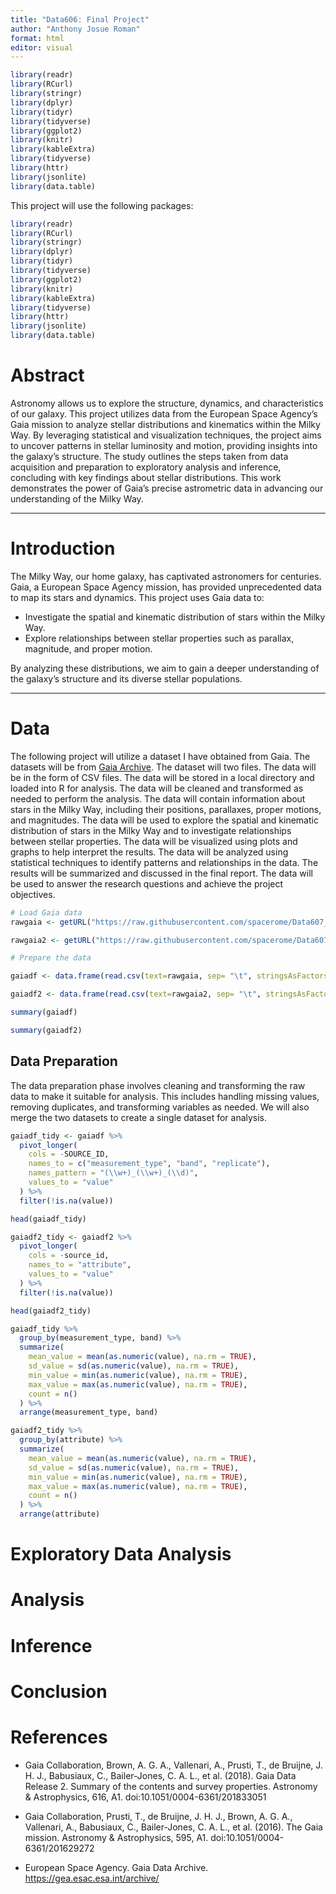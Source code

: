 ```yaml
---
title: "Data606: Final Project"
author: "Anthony Josue Roman"
format: html
editor: visual
---
```


```r
library(readr)
library(RCurl)
library(stringr)
library(dplyr)
library(tidyr)
library(tidyverse)
library(ggplot2)
library(knitr)
library(kableExtra)
library(tidyverse)
library(httr)
library(jsonlite)
library(data.table)
```

This project will use the following packages:

```r
library(readr)
library(RCurl)
library(stringr)
library(dplyr)
library(tidyr)
library(tidyverse)
library(ggplot2)
library(knitr)
library(kableExtra)
library(tidyverse)
library(httr)
library(jsonlite)
library(data.table)
```

# Abstract

Astronomy allows us to explore the structure, dynamics, and characteristics of our galaxy. This project utilizes data from the European Space Agency's Gaia mission to analyze stellar distributions and kinematics within the Milky Way. By leveraging statistical and visualization techniques, the project aims to uncover patterns in stellar luminosity and motion, providing insights into the galaxy's structure. The study outlines the steps taken from data acquisition and preparation to exploratory analysis and inference, concluding with key findings about stellar distributions. This work demonstrates the power of Gaia's precise astrometric data in advancing our understanding of the Milky Way.


--- 


# Introduction

The Milky Way, our home galaxy, has captivated astronomers for centuries. Gaia, a European Space Agency mission, has provided unprecedented data to map its stars and dynamics. This project uses Gaia data to:

- Investigate the spatial and kinematic distribution of stars within the Milky Way.
- Explore relationships between stellar properties such as parallax, magnitude, and proper motion.

By analyzing these distributions, we aim to gain a deeper understanding of the galaxy's structure and its diverse stellar populations.


---

# Data

The following project will utilize a dataset I have obtained from Gaia. The datasets will be from [Gaia Archive](https://gea.esac.esa.int/archive/). The dataset will two files. The data will be in the form of CSV files. The data will be stored in a local directory and loaded into R for analysis. The data will be cleaned and transformed as needed to perform the analysis. The data will contain information about stars in the Milky Way, including their positions, parallaxes, proper motions, and magnitudes. The data will be used to explore the spatial and kinematic distribution of stars in the Milky Way and to investigate relationships between stellar properties. The data will be visualized using plots and graphs to help interpret the results. The data will be analyzed using statistical techniques to identify patterns and relationships in the data. The results will be summarized and discussed in the final report. The data will be used to answer the research questions and achieve the project objectives.


```r

# Load Gaia data
rawgaia <- getURL("https://raw.githubusercontent.com/spacerome/Data607_Project_2/refs/heads/main/gaiadata.csv")

rawgaia2 <- getURL("https://raw.githubusercontent.com/spacerome/Data607_Project_2/refs/heads/main/gaiadata2.csv")

# Prepare the data

gaiadf <- data.frame(read.csv(text=rawgaia, sep= "\t", stringsAsFactors = FALSE, check.names = FALSE))

gaiadf2 <- data.frame(read.csv(text=rawgaia2, sep= "\t", stringsAsFactors = FALSE, check.names = FALSE))

summary(gaiadf)

summary(gaiadf2)
```
## Data Preparation

The data preparation phase involves cleaning and transforming the raw data to make it suitable for analysis. This includes handling missing values, removing duplicates, and transforming variables as needed. We will also merge the two datasets to create a single dataset for analysis.

```r

gaiadf_tidy <- gaiadf %>%
  pivot_longer(
    cols = -SOURCE_ID, 
    names_to = c("measurement_type", "band", "replicate"),
    names_pattern = "(\\w+)_(\\w+)_(\\d)", 
    values_to = "value"
  ) %>%
  filter(!is.na(value))

head(gaiadf_tidy)

gaiadf2_tidy <- gaiadf2 %>%
  pivot_longer(
    cols = -source_id, 
    names_to = "attribute", 
    values_to = "value"     
  ) %>%
  filter(!is.na(value)) 

head(gaiadf2_tidy)

gaiadf_tidy %>%
  group_by(measurement_type, band) %>%
  summarize(
    mean_value = mean(as.numeric(value), na.rm = TRUE),
    sd_value = sd(as.numeric(value), na.rm = TRUE),
    min_value = min(as.numeric(value), na.rm = TRUE),
    max_value = max(as.numeric(value), na.rm = TRUE),
    count = n()
  ) %>%
  arrange(measurement_type, band)

gaiadf2_tidy %>%
  group_by(attribute) %>%
  summarize(
    mean_value = mean(as.numeric(value), na.rm = TRUE),
    sd_value = sd(as.numeric(value), na.rm = TRUE),
    min_value = min(as.numeric(value), na.rm = TRUE),
    max_value = max(as.numeric(value), na.rm = TRUE),
    count = n()
  ) %>%
  arrange(attribute)

```

# Exploratory Data Analysis



# Analysis



# Inference



# Conclusion



# References

- Gaia Collaboration, Brown, A. G. A., Vallenari, A., Prusti, T., de Bruijne, J. H. J., Babusiaux, C., Bailer-Jones, C. A. L., et al. (2018). Gaia Data Release 2. Summary of the contents and survey properties. Astronomy & Astrophysics, 616, A1. doi:10.1051/0004-6361/201833051

- Gaia Collaboration, Prusti, T., de Bruijne, J. H. J., Brown, A. G. A., Vallenari, A., Babusiaux, C., Bailer-Jones, C. A. L., et al. (2016). The Gaia mission. Astronomy & Astrophysics, 595, A1. doi:10.1051/0004-6361/201629272

- European Space Agency. Gaia Data Archive. [https://gea.esac.esa.int/archive/](https://gea.esac.esa.int/archive/)

